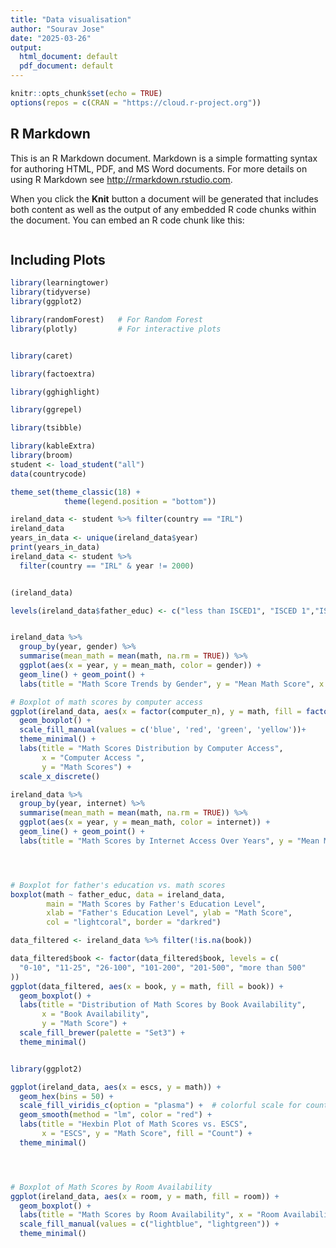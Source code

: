 ```yaml
---
title: "Data visualisation"
author: "Sourav Jose"
date: "2025-03-26"
output:
  html_document: default
  pdf_document: default
---
```



```r
knitr::opts_chunk$set(echo = TRUE)
options(repos = c(CRAN = "https://cloud.r-project.org"))

```

## R Markdown

This is an R Markdown document. Markdown is a simple formatting syntax for authoring HTML, PDF, and MS Word documents. For more details on using R Markdown see <http://rmarkdown.rstudio.com>.

When you click the **Knit** button a document will be generated that includes both content as well as the output of any embedded R code chunks within the document. You can embed an R code chunk like this:

```r

```

## Including Plots

```r


library(learningtower)
library(tidyverse)
library(ggplot2)

library(randomForest)   # For Random Forest
library(plotly)         # For interactive plots


library(caret)   

library(factoextra) 

library(gghighlight)

library(ggrepel)

library(tsibble)

library(kableExtra)
library(broom)
student <- load_student("all")
data(countrycode)

theme_set(theme_classic(18) +
            theme(legend.position = "bottom"))
```

```r
ireland_data <- student %>% filter(country == "IRL")
ireland_data
years_in_data <- unique(ireland_data$year)
print(years_in_data)
ireland_data <- student %>%
  filter(country == "IRL" & year != 2000)


(ireland_data)
```



```r

levels(ireland_data$father_educ) <- c("less than ISCED1", "ISCED 1","ISCED 2","ISCED 3A","ISCED 3B, C" )

```


```r

```


```r
ireland_data %>%
  group_by(year, gender) %>%
  summarise(mean_math = mean(math, na.rm = TRUE)) %>%
  ggplot(aes(x = year, y = mean_math, color = gender)) +
  geom_line() + geom_point() +
  labs(title = "Math Score Trends by Gender", y = "Mean Math Score", x = "Year")

```


```r


# Boxplot of math scores by computer access
ggplot(ireland_data, aes(x = factor(computer_n), y = math, fill = factor(computer_n))) +
  geom_boxplot() +
  scale_fill_manual(values = c('blue', 'red', 'green', 'yellow'))+
  theme_minimal() +
  labs(title = "Math Scores Distribution by Computer Access",
       x = "Computer Access ",
       y = "Math Scores") +
  scale_x_discrete()

```








 





```r

ireland_data %>%
  group_by(year, internet) %>%
  summarise(mean_math = mean(math, na.rm = TRUE)) %>%
  ggplot(aes(x = year, y = mean_math, color = internet)) +
  geom_line() + geom_point() +
  labs(title = "Math Scores by Internet Access Over Years", y = "Mean Math Score", x = "Year")





```

```r


# Boxplot for father's education vs. math scores
boxplot(math ~ father_educ, data = ireland_data, 
        main = "Math Scores by Father's Education Level",
        xlab = "Father's Education Level", ylab = "Math Score",
        col = "lightcoral", border = "darkred")

```

```r

data_filtered <- ireland_data %>% filter(!is.na(book))

data_filtered$book <- factor(data_filtered$book, levels = c(
  "0-10", "11-25", "26-100", "101-200", "201-500", "more than 500"
))
ggplot(data_filtered, aes(x = book, y = math, fill = book)) +
  geom_boxplot() +
  labs(title = "Distribution of Math Scores by Book Availability",
       x = "Book Availability",
       y = "Math Score") +
  scale_fill_brewer(palette = "Set3") +  
  theme_minimal()



```



```r
library(ggplot2)

ggplot(ireland_data, aes(x = escs, y = math)) +
  geom_hex(bins = 50) +
  scale_fill_viridis_c(option = "plasma") +  # colorful scale for counts
  geom_smooth(method = "lm", color = "red") +
  labs(title = "Hexbin Plot of Math Scores vs. ESCS",
       x = "ESCS", y = "Math Score", fill = "Count") +
  theme_minimal()





```





```r

# Boxplot of Math Scores by Room Availability
ggplot(ireland_data, aes(x = room, y = math, fill = room)) +
  geom_boxplot() +
  labs(title = "Math Scores by Room Availability", x = "Room Availability", y = "Math Score") +
  scale_fill_manual(values = c("lightblue", "lightgreen")) +
  theme_minimal()




```



































